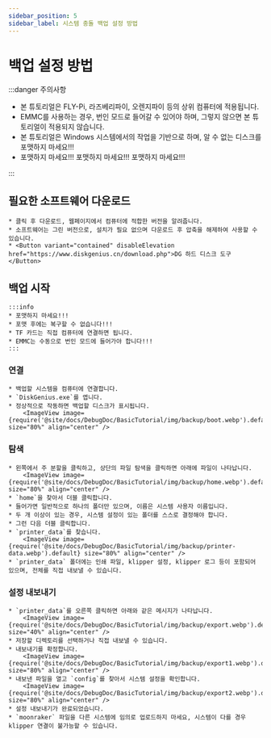 ```yaml
---
sidebar_position: 5
sidebar_label: 시스템 충돌 백업 설정 방법
---
```


# 백업 설정 방법

:::danger 주의사항

* 본 튜토리얼은 FLY-Pi, 라즈베리파이, 오렌지파이 등의 상위 컴퓨터에 적용됩니다.
* EMMC를 사용하는 경우, 번인 모드로 들어갈 수 있어야 하며, 그렇지 않으면 본 튜토리얼이 적용되지 않습니다.
* 본 튜토리얼은 Windows 시스템에서의 작업을 기반으로 하며, 알 수 없는 디스크를 포맷하지 마세요!!!
* 포맷하지 마세요!!!    포맷하지 마세요!!!  포맷하지 마세요!!!

:::

## 필요한 소프트웨어 다운로드

    * 클릭 후 다운로드, 웹페이지에서 컴퓨터에 적합한 버전을 알려줍니다.
    * 소프트웨어는 그린 버전으로, 설치가 필요 없으며 다운로드 후 압축을 해제하여 사용할 수 있습니다.
    * <Button variant="contained" disableElevation href="https://www.diskgenius.cn/download.php">DG 하드 디스크 도구</Button>

## 백업 시작

    :::info
    * 포맷하지 마세요!!!
    * 포맷 후에는 복구할 수 없습니다!!!
    * TF 카드는 직접 컴퓨터에 연결하면 됩니다.
    * EMMC는 수동으로 번인 모드에 들어가야 합니다!!!
    :::

### 연결
    * 백업할 시스템을 컴퓨터에 연결합니다.
    * `DiskGenius.exe`를 엽니다.
    * 정상적으로 작동하면 백업할 디스크가 표시됩니다.
        <ImageView image={require('@site/docs/DebugDoc/BasicTutorial/img/backup/boot.webp').default} size="80%" align="center" />
    
### 탐색
    * 왼쪽에서 주 분할을 클릭하고, 상단의 파일 탐색을 클릭하면 아래에 파일이 나타납니다.
        <ImageView image={require('@site/docs/DebugDoc/BasicTutorial/img/backup/home.webp').default} size="80%" align="center" />
    * `home`을 찾아서 더블 클릭합니다.
    * 들어가면 일반적으로 하나의 폴더만 있으며, 이름은 시스템 사용자 이름입니다.
    * 두 개 이상이 있는 경우, 시스템 설정이 있는 폴더를 스스로 결정해야 합니다.
    * 그런 다음 더블 클릭합니다.
    * `printer_data`를 찾습니다.
        <ImageView image={require('@site/docs/DebugDoc/BasicTutorial/img/backup/printer-data.webp').default} size="80%" align="center" />
    * `printer_data` 폴더에는 인쇄 파일, klipper 설정, klipper 로그 등이 포함되어 있으며, 전체를 직접 내보낼 수 있습니다.

### 설정 내보내기
    * `printer_data`를 오른쪽 클릭하면 아래와 같은 메시지가 나타납니다.
        <ImageView image={require('@site/docs/DebugDoc/BasicTutorial/img/backup/export.webp').default} size="40%" align="center" />
    * 저장할 디렉토리를 선택하거나 직접 내보낼 수 있습니다.
    * 내보내기를 확정합니다.
        <ImageView image={require('@site/docs/DebugDoc/BasicTutorial/img/backup/export1.webp').default} size="80%" align="center" />
    * 내보낸 파일을 열고 `config`를 찾아서 시스템 설정을 확인합니다.
        <ImageView image={require('@site/docs/DebugDoc/BasicTutorial/img/backup/export2.webp').default} size="80%" align="center" />
    * 설정 내보내기가 완료되었습니다.
    * `moonraker` 파일을 다른 시스템에 임의로 업로드하지 마세요, 시스템이 다를 경우 klipper 연결이 불가능할 수 있습니다.

    
   
